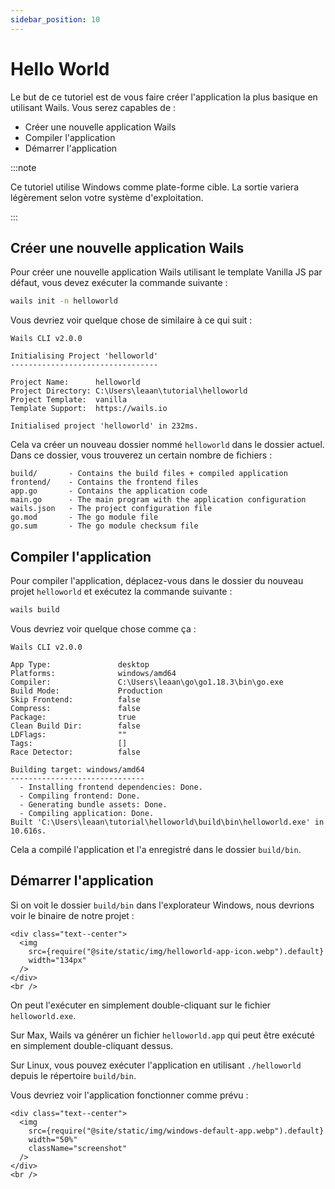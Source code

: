 ```yaml
---
sidebar_position: 10
---
```


# Hello World

Le but de ce tutoriel est de vous faire créer l'application la plus basique en utilisant Wails. Vous serez capables de :

- Créer une nouvelle application Wails
- Compiler l'application
- Démarrer l'application

:::note

Ce tutoriel utilise Windows comme plate-forme cible. La sortie variera légèrement selon votre système d'exploitation.

:::

## Créer une nouvelle application Wails

Pour créer une nouvelle application Wails utilisant le template Vanilla JS par défaut, vous devez exécuter la commande suivante :

```bash
wails init -n helloworld
```

Vous devriez voir quelque chose de similaire à ce qui suit :

```
Wails CLI v2.0.0

Initialising Project 'helloworld'
---------------------------------

Project Name:      helloworld
Project Directory: C:\Users\leaan\tutorial\helloworld
Project Template:  vanilla
Template Support:  https://wails.io

Initialised project 'helloworld' in 232ms.
```

Cela va créer un nouveau dossier nommé `helloworld` dans le dossier actuel. Dans ce dossier, vous trouverez un certain nombre de fichiers :

```
build/       - Contains the build files + compiled application
frontend/    - Contains the frontend files
app.go       - Contains the application code
main.go      - The main program with the application configuration
wails.json   - The project configuration file
go.mod       - The go module file
go.sum       - The go module checksum file
```

## Compiler l'application

Pour compiler l'application, déplacez-vous dans le dossier du nouveau projet `helloworld` et exécutez la commande suivante :

```bash
wails build
```

Vous devriez voir quelque chose comme ça :

```
Wails CLI v2.0.0

App Type:               desktop
Platforms:              windows/amd64
Compiler:               C:\Users\leaan\go\go1.18.3\bin\go.exe
Build Mode:             Production
Skip Frontend:          false
Compress:               false
Package:                true
Clean Build Dir:        false
LDFlags:                ""
Tags:                   []
Race Detector:          false

Building target: windows/amd64
------------------------------
  - Installing frontend dependencies: Done.
  - Compiling frontend: Done.
  - Generating bundle assets: Done.
  - Compiling application: Done.
Built 'C:\Users\leaan\tutorial\helloworld\build\bin\helloworld.exe' in 10.616s.
```

Cela a compilé l'application et l'a enregistré dans le dossier `build/bin`.

## Démarrer l'application

Si on voit le dossier `build/bin` dans l'explorateur Windows, nous devrions voir le binaire de notre projet :

```mdx-code-block
<div class="text--center">
  <img
    src={require("@site/static/img/helloworld-app-icon.webp").default}
    width="134px"
  />
</div>
<br />
```

On peut l'exécuter en simplement double-cliquant sur le fichier `helloworld.exe`.

Sur Max, Wails va générer un fichier `helloworld.app` qui peut être exécuté en simplement double-cliquant dessus.

Sur Linux, vous pouvez exécuter l'application en utilisant `./helloworld` depuis le répertoire `build/bin`.

Vous devriez voir l'application fonctionner comme prévu :

```mdx-code-block
<div class="text--center">
  <img
    src={require("@site/static/img/windows-default-app.webp").default}
    width="50%"
    className="screenshot"
  />
</div>
<br />
```
